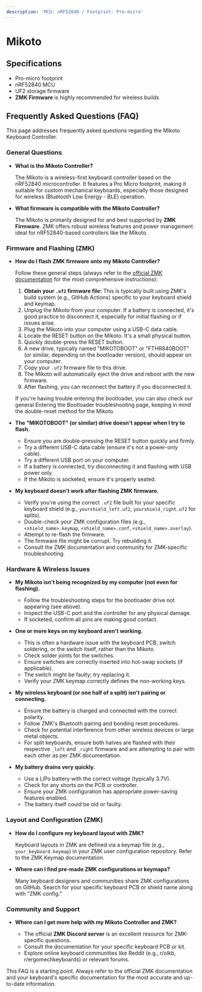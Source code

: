```yaml
---
description: 'MCU: nRF52840 / Footprint: Pro-micro'
---
```


# Mikoto

## Specifications
- Pro-micro footprint
- nRF52840 MCU
- UF2 storage firmware
- **ZMK Firmware** is highly recommended for wireless builds


## Frequently Asked Questions (FAQ)

This page addresses frequently asked questions regarding the Mikoto Keyboard Controller.

### General Questions

*   **What is the Mikoto Controller?**

    The Mikoto is a wireless-first keyboard controller based on the nRF52840 microcontroller. It features a Pro Micro footprint, making it suitable for custom mechanical keyboards, especially those designed for wireless (Bluetooth Low Energy - BLE) operation.

*   **What firmware is compatible with the Mikoto Controller?**

    The Mikoto is primarily designed for and best supported by **ZMK Firmware**. ZMK offers robust wireless features and power management ideal for nRF52840-based controllers like the Mikoto.

### Firmware and Flashing (ZMK)

*   **How do I flash ZMK firmware onto my Mikoto Controller?**

    Follow these general steps (always refer to the [official ZMK documentation](https://zmk.dev/docs/user-setup) for the most comprehensive instructions):

    1.  **Obtain your `.uf2` firmware file:** This is typically built using ZMK's build system (e.g., GitHub Actions) specific to your keyboard shield and keymap.
    2.  Unplug the Mikoto from your computer. If a battery is connected, it's good practice to disconnect it, especially for initial flashing or if issues arise.
    3.  Plug the Mikoto into your computer using a USB-C data cable.
    4.  Locate the RESET button on the Mikoto. It's a small physical button.
    5.  Quickly double-press the RESET button.
    6.  A new drive, typically named "MIKOTOBOOT" or "FTHR840BOOT" (or similar, depending on the bootloader version), should appear on your computer.
    7.  Copy your `.uf2` firmware file to this drive.
    8.  The Mikoto will automatically eject the drive and reboot with the new firmware.
    9.  After flashing, you can reconnect the battery if you disconnected it.

    If you're having trouble entering the bootloader, you can also check our general Entering the Bootloader troubleshooting page, keeping in mind the double-reset method for the Mikoto.

*   **The "MIKOTOBOOT" (or similar) drive doesn't appear when I try to flash.**

    *   Ensure you are double-pressing the RESET button quickly and firmly.
    *   Try a different USB-C data cable (ensure it's not a power-only cable).
    *   Try a different USB port on your computer.
    *   If a battery is connected, try disconnecting it and flashing with USB power only.
    *   If the Mikoto is socketed, ensure it's properly seated.

*   **My keyboard doesn't work after flashing ZMK firmware.**

    *   Verify you're using the correct `.uf2` file built for your specific keyboard shield (e.g., `yourshield_left.uf2`, `yourshield_right.uf2` for splits).
    *   Double-check your ZMK configuration files (e.g., `<shield_name>.keymap`, `<shield_name>.conf`, `<shield_name>.overlay`).
    *   Attempt to re-flash the firmware.
    *   The firmware file might be corrupt. Try rebuilding it.
    *   Consult the ZMK documentation and community for ZMK-specific troubleshooting.

### Hardware & Wireless Issues

*   **My Mikoto isn't being recognized by my computer (not even for flashing).**

    *   Follow the troubleshooting steps for the bootloader drive not appearing (see above).
    *   Inspect the USB-C port and the controller for any physical damage.
    *   If socketed, confirm all pins are making good contact.

*   **One or more keys on my keyboard aren't working.**

    *   This is often a hardware issue with the keyboard PCB, switch soldering, or the switch itself, rather than the Mikoto.
    *   Check solder joints for the switches.
    *   Ensure switches are correctly inserted into hot-swap sockets (if applicable).
    *   The switch might be faulty; try replacing it.
    *   Verify your ZMK keymap correctly defines the non-working keys.

*   **My wireless keyboard (or one half of a split) isn't pairing or connecting.**

    *   Ensure the battery is charged and connected with the correct polarity.
    *   Follow ZMK's Bluetooth pairing and bonding reset procedures.
    *   Check for potential interference from other wireless devices or large metal objects.
    *   For split keyboards, ensure both halves are flashed with their respective `_left` and `_right` firmware and are attempting to pair with each other as per ZMK documentation.

*   **My battery drains very quickly.**

    *   Use a LiPo battery with the correct voltage (typically 3.7V).
    *   Check for any shorts on the PCB or controller.
    *   Ensure your ZMK configuration has appropriate power-saving features enabled.
    *   The battery itself could be old or faulty.

### Layout and Configuration (ZMK)

*   **How do I configure my keyboard layout with ZMK?**

    Keyboard layouts in ZMK are defined via a keymap file (e.g., `your_keyboard.keymap`) in your ZMK user configuration repository. Refer to the ZMK Keymap documentation.

*   **Where can I find pre-made ZMK configurations or keymaps?**

    Many keyboard designers and communities share ZMK configurations on GitHub. Search for your specific keyboard PCB or shield name along with "ZMK config."

### Community and Support

*   **Where can I get more help with my Mikoto Controller and ZMK?**

    *   The official **ZMK Discord server** is an excellent resource for ZMK-specific questions.
    *   Consult the documentation for your specific keyboard PCB or kit.
    *   Explore online keyboard communities like Reddit (e.g., r/olkb, r/ergomechkeyboards) or relevant forums.

This FAQ is a starting point. Always refer to the official ZMK documentation and your keyboard's specific documentation for the most accurate and up-to-date information.
